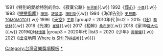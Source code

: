 {{Navbox
|name= 金曲獎最佳演唱錄音專輯獎
|title= [[金曲獎]]：[[最佳演唱錄音專輯獎 (金曲獎)|最佳演唱錄音專輯獎]]
|titlestyle = background: #FFD700
|groupstyle = background: #FFE34D
|group1=1990年代
|list1= {{nowrap begin}}
1990《不只是朋友》<small>[[黃小琥]]</small>{{.w}}
1991《特別的愛給特別的你》、《寂寞公路》<small>[[伍思凱]]</small>{{.w}}
1992《[[阮玲玉 (電影)|葬心]]》<small>[[陳煥昌|小蟲]]</small>{{.w}}
1993《[[戀戀風塵]]》<small>[[陳揚 (作曲家)|陳揚]]、[[許景淳]]、[[陳明章]]</small>{{.w}}
1994《海洋告別》<small>[[史辰蘭]]、[[TOMOMOTO]]</small>{{.w}}
1996《[[天空 (王靖雯專輯)|天空]]》<small>[[王菲]]</small>
{{nowrap end}}
|group2 = 2010年代
|list2 = {{nowrap begin}}
2015《[[呸]]》<small>[[蔡依林]]</small>{{.w}}
2016《光凍》<small>[[崔健]]</small>{{.w}}
2017《椏幹》<small>[[桑布伊]]</small>{{.w}}
2018《家III》<small>[[羅大佑]]</small>{{.w}}
2019《[[0 (專輯)|0]]》<small>[[林憶蓮]]</small>
{{nowrap end}}
|group3 = 2020年代
|list3 = {{nowrap begin}}
2020《少年》<small>[[周华健|周華健]]</small>{{.w}}
2021《[[出沒地帶 Where is SHI ?]]》<small>[[孫盛希]]</small>{{.w}}​
{{nowrap end}}
}}<noinclude>
[[Category:台灣音樂獎項模板]]
[[Category:金曲獎流行音樂類|*]]
</noinclude>